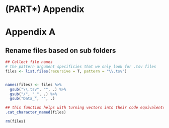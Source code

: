 # (PART\*) Appendix {.unnumbered}

# Appendix A




## Rename files based on sub folders


```r
## Collect file names 
# the pattern argument specificies that we only look for .tsv files
files <- list.files(recursive = T, pattern = "\\.tsv")


names(files) <- files %>% 
  gsub("\\.tsv", "", .) %>% 
  gsub("/", "_", .) %>% 
  gsub("Data_", "", .)

## this function helps with turning vectors into their code equivalents 
.cat_character_named(files)

rm(files)
```


